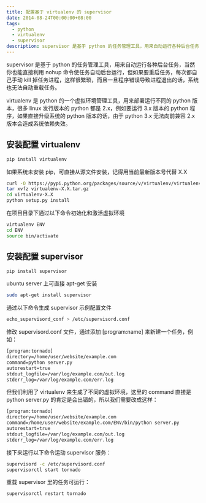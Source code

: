 ```yaml
---
title: 配置基于 virtualenv 的 supervisor
date: 2014-08-24T00:00:00+08:00
tags:
  - python
  - virtualenv
  - supervisor
description: supervisor 是基于 python 的任务管理工具，用来自动运行各种后台任务，当然你也能直接利用 nohup 命令使任务自动后台运行，但如果要重启任务，每次都自己手动 kill 掉任务进程，这样很繁琐
---
```


supervisor 是基于 python 的任务管理工具，用来自动运行各种后台任务，当然你也能直接利用 nohup 命令使任务自动后台运行，但如果要重启任务，每次都自己手动 kill 掉任务进程，这样很繁琐，而且一旦程序错误导致进程退出的话，系统也无法自动重载任务。

virtualenv 是 python 的一个虚拟环境管理工具，用来部署运行不同的 python 版本，很多 linux 发行版本的 python 都是 2.x，例如要运行 3.x 版本的 python 程序，如果直接升级系统的 python 版本的话，由于 python 3.x 无法向前兼容 2.x 版本会造成系统依赖失效。

## 安装配置 virtualenv

```bash
pip install virtualenv
```

如果系统未安装 pip，可直接从源文件安装，记得用当前最新版本号代替 X.X

```bash
curl -O https://pypi.python.org/packages/source/v/virtualenv/virtualenv-X.X.tar.gz
tar xvfz virtualenv-X.X.tar.gz
cd virtualenv-X.X
python setup.py install
```

在项目目录下通过以下命令初始化和激活虚拟环境

```bash
virtualenv ENV
cd ENV
source bin/activate
```

## 安装配置 supervisor

```bash
pip install supervisor
```

ubuntu server 上可直接 apt-get 安装

```bash
sudo apt-get install supervisor
```

通过以下命令生成 supervisor 示例配置文件

```bash
echo_supervisord_conf > /etc/supervisord.conf
```

修改 supervisord.conf 文件，通过添加 [program:name] 来新建一个任务，例如：

```txt
[program:tornado]
directory=/home/user/website/example.com
command=python server.py
autorestart=true
stdout_logfile=/var/log/example.com/out.log
stderr_log=/var/log/example.com/err.log
```

但我们利用了 virtualenv 来生成了不同的虚拟环境，这里的 command 直接是 python server.py 的肯定是会出错的，所以我们需要改成这样：

```txt
[program:tornado]
directory=/home/user/website/example.com
command=/home/user/website/example.com/ENV/bin/python server.py
autorestart=true
stdout_logfile=/var/log/example.com/out.log
stderr_log=/var/log/example.com/err.log
```

接下来运行以下命令运动 supervisor 服务：

```bash
supervisord -c /etc/supervisord.conf
supervisorctl start tornado
```

重载 supervisor 里的任务可运行：

```bash
supervisorctl restart tornado
```
